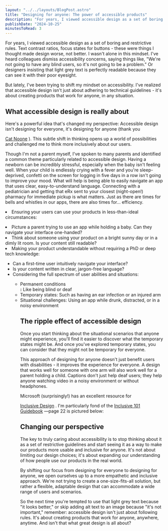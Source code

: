 ```yaml
---
layout: "../../layouts/BlogPost.astro"
title: "Designing for anyone: The power of accessible products"
description: "For years, I viewed accessible design as a set of boring and restrictive rules. Text contrast ratios, focus states for buttons - these were things I thought made design worse, not better. I wasn't alone in this mindset. I've heard colleagues dismiss accessibility concerns, saying things like, \"We're not going to have any blind users, so it's not going to be a problem.\" Or designers insisting that light grey text is perfectly readable because they can see it with their poor eyesight.\n\nBut lately,"
publishDate: "2024-10-25"
minutesToRead: 3
---
```


<p>For years, I viewed accessible design as a set of boring and restrictive rules. Text contrast ratios, focus states for buttons - these were things I thought made design worse, not better. I wasn't alone in this mindset. I've heard colleagues dismiss accessibility concerns, saying things like, "We're not going to have any blind users, so it's not going to be a problem." Or designers insisting that light grey text is perfectly readable because they can see it with their poor eyesight.</p>
<p>But lately, I've been trying to shift my mindset on accessibility. I've realized that accessible design isn't just about adhering to technical guidelines - it's about creating products that work for anyone, in any situation.</p>
<h2 id="what-accessible-design-is-really-about">What accessible design is really about</h>
</h2>
<p>Here's a powerful idea that's changed my perspective: Accessible design isn't designing for everyone, it's designing for anyone (thank you </p>
<a href="https://imcatnoone.substack.com/p/what-are-key-considerations-when?publication_id="4006"&post_id="150356251"&triggerShare="true"&isFreemail="true"&r="ucbs"&triedRedirect="true"&ref="antonsten".com">Cat Noone</a>
 ). This subtle shift in thinking opens up a world of possibilities and challenged me to think more inclusively about our users.</p>
<p>Though I'm not a parent myself, I've spoken to many parents and identified a common theme particularly related to accessible design. Having a newborn can be incredibly stressful, especially when the baby isn't feeling well. When your child is endlessly crying with a fever and you're sleep-deprived, confetti on the screen for logging in five days in a row isn't going to improve your mood. What will help is being able to easily navigate an app that uses clear, easy-to-understand language. Connecting with a pediatrician and getting that eRx sent to your closest (night-open!) pharmacy for immediate pickup is what matters. Just as there are times for bells and whistles in our apps, there are also times for… efficiency.</p>
<ul>
</ul>
<li>Ensuring your users can use your products in less-than-ideal circumstances: 
<ul>
</ul>
<li>Picture a parent trying to use an app while holding a baby. Can they navigate your interface one-handed?</li>
<li>Think about someone using your product on a bright sunny day or in a dimly lit room. Is your content still readable?</l>
</li>
<li>Making your product understandable without requiring a PhD or deep tech knowledge: </li>
<ul>
<li>Can a first-time user intuitively navigate your interface?</l>
</li>
<li>Is your content written in clear, jargon-free language?</l>
</li>
<li>Considering the full spectrum of user abilities and situations: </li>
<ul>
<li>Permanent conditions </li>
<strong>:</strong>
 Like being blind or deaf</li>
<li>Temporary states: Such as having an ear infection or an injured arm</l>
</li>
<li>Situational challenges: Using an app while drunk, distracted, or in a noisy environment </li>
<h2 id="the-ripple-effect-of-accessible-design">The ripple effect of accessible design</h2>
<p>Once you start thinking about the situational scenarios that anyone might experience, you'll find it easier to discover what the temporary states might be. And once you've explored temporary states, you can consider that they might not be temporary for everyone.</p>
<p>This approach of designing for anyone doesn't just benefit users with disabilities - it improves the experience for everyone. A design that works well for someone with one arm will also work well for a parent holding a child. Captions don't just help deaf users; they help anyone watching video in a noisy environment or without headphones.</p>
<p>Microsoft (surprisingly!) has an excellent resource for </p>
<a href="https://inclusive.microsoft.design/?ref="antonsten".com">Inclusive Design</a>
 . I'm particularly fond of the 
<a href="https://inclusive.microsoft.design/tools-and-activities/Inclusive101Guidebook.pdf?ref="antonsten".com">Inclusive 101 Guidebook</a>
 —page 22 is pictured below: 
<MDXImage src="/images/b27217cfd34bc42e6b0a1cb97a5b4201.webp" alt="sive Guidebookpage is pictured below Changing... - Bcfdbcebacbab" width={968} height={1584} />
<h2 id="changing-our-perspective">Changing our perspective</h>
</h2>
<p>The key to truly caring about accessibility is to stop thinking about it as a set of restrictive guidelines and start seeing it as a way to make our products more usable and inclusive for anyone. It's not about limiting our design choices; it's about expanding our understanding of how people use our products in the real world.</p>
<p>By shifting our focus from designing for everyone to designing for anyone, we open ourselves up to a more empathetic and inclusive approach. We're not trying to create a one-size-fits-all solution, but rather a flexible, adaptable design that can accommodate a wide range of users and scenarios.</p>
<p>So the next time you're tempted to use that light grey text because "it looks better," or skip adding alt text to an image because "it's not important," remember: accessible design isn't just about following rules. It's about creating products that work for anyone, anywhere, anytime. And isn't that what great design is all about?</p>
